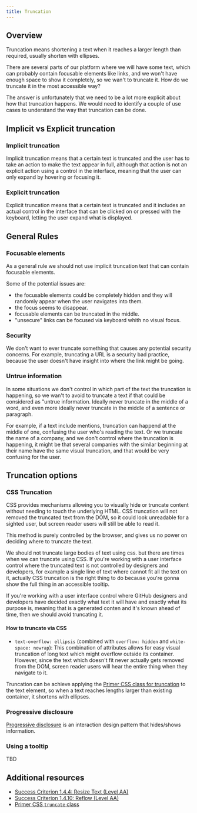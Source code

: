 ```yaml
---
title: Truncation
---
```


## Overview

Truncation means shortening a text when it reaches a larger length than required, usually shorten with ellipses.

There are several parts of our platform where we will have some text, which can probably contain focusable elements like links,
and we won't have enough space to show it completely, so we wan't to truncate it. How do we truncate it in the most accessible way?

The answer is unfortunately that we need to be a lot more explicit about how that truncation happens.
We would need to identify a couple of use cases to understand the way that truncation can be done.

## Implicit vs Explicit truncation

### Implicit truncation

Implicit truncation means that a certain text is truncated and the user has to take an action to make the text appear in full, although that action is not an explicit action using a control in the interface, meaning that the user can only expand by hovering or focusing it.

### Explicit truncation

Explicit truncation means that a certain text is truncated and it includes an actual control in the interface that can be clicked on or pressed with the keyboard,
letting the user expand what is displayed.

## General Rules

### Focusable elements

As a general rule we should not use implicit truncation text that can contain focusable elements.

Some of the potential issues are:
- the focusable elements could be completely hidden and they will randomly appear when the user navigates into them.
- the focus seems to disappear.
- focusable elements can be truncated in the middle.
- "unsecure" links can be focused via keyboard whith no visual focus.

### Security

We don't want to ever truncate something that causes any potential security concerns.
For example, truncating a URL is a security bad practice, because the user doesn't have insight into where the link might be going.

### Untrue information

In some situations we don't control in which part of the text the truncation is happening, so we wan't to avoid to truncate a text if that could be considered as 
"untrue information.
Ideally never truncate in the middle of a word, and even more ideally never truncate in the middle of a sentence or paragraph.

For example, if a text include mentions, truncation can happend at the middle of one, confusing the user who's reading the text.
Or we truncate the name of a company, and we don't control where the truncation is happening, it might be that several companies with the similar beginning at their name have the same visual truncation, and that would be very confusing for the user.

## Truncation options

### CSS Truncation

CSS provides mechanisms allowing you to visually hide or truncate content without needing to touch the underlying HTML.
CSS truncation will not removed the truncated text from the DOM, so it could look unreadable for a sighted user, but screen reader users will still be able to read it.

This method is purely controlled by the browser, and gives us no power on deciding where to truncate the text.

We should not truncate large bodies of text using css. but there are times when we can truncate using CSS. If you're working with a user interface control where the truncated text is not controlled by designers and developers, for example a single line of text where cannot fit all the text on it, actually CSS truncation is the right thing to do because you're gonna show the full thing in an accessible tooltip.

If you're working with a user interface control where GitHub designers and developers have decided exactly what text it will have and exactly what its purpose is, meaning that is a generated conten and it's known ahead of time, then we should avoid truncating it.

#### How to truncate via CSS

- `text-overflow: ellipsis` (combined with `overflow: hidden` and `white-space: nowrap`): This combination of attributes allows for easy visual truncation of long text which might overflow outside its container. However, since the text which doesn't fit never actually gets removed from the DOM, screen reader users will hear the entire thing when they navigate to it.

Truncation can be achieve applying the [Primer CSS class for truncation](https://primer.style/css/components/truncate) to the text element, so when a text reaches lengths larger than existing container, it shortens with ellipses.

### Progressive disclosure

[Progressive disclosure](https://primer.style/design/ui-patterns/progressive-disclosure) is an interaction design pattern that hides/shows information.

### Using a tooltip

TBD

## Additional resources
- [Success Criterion 1.4.4: Resize Text (Level AA)](https://www.w3.org/WAI/WCAG21/Understanding/resize-text)
- [Success Criterion 1.4.10: Reflow (Level AA)](https://www.w3.org/WAI/WCAG21/Understanding/reflow.html)
- [Primer CSS `truncate` class](https://primer.style/css/components/truncate)
